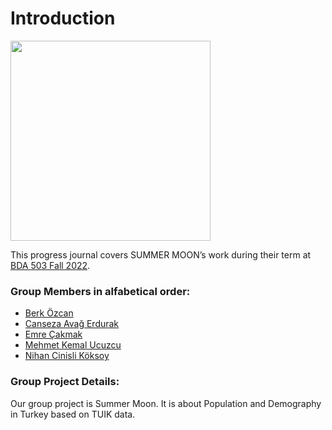 # Introduction {.unnumbered}

<!-- DO NOT TOUCH THIS PART EXCEPT FILLING YOUR OR YOUR GROUP's NAME -->

![](docs/summermoon.jpg){fig-align="center" width="320"}

This progress journal covers SUMMER MOON's work during their term at [BDA 503 Fall 2022](https://mef-bda503.github.io/fall22/).

### Group Members in alfabetical order:

-   [Berk Özcan](https://pjournal.github.io/mef06-berkozzcan/)
-   [Canseza Avağ Erdurak](https://pjournal.github.io/mef06-avagcanseza/)
-   [Emre Çakmak](https://pjournal.github.io/mef06-cakmakem/)
-   [Mehmet Kemal Ucuzcu](https://pjournal.github.io/mef06-mekucz/)
-   [Nihan Cinisli Köksoy](https://pjournal.github.io/mef06-nihanck/)

### Group Project Details:

Our group project is Summer Moon. It is about Population and Demography in Turkey based on TUIK data.
